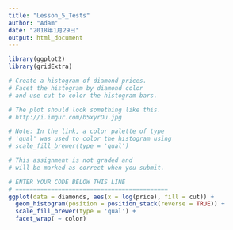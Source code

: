 ```yaml
---
title: "Lesson_5_Tests"
author: "Adam"
date: "2018年1月29日"
output: html_document
---
```


```r
library(ggplot2)
library(gridExtra)
```

```r
# Create a histogram of diamond prices.
# Facet the histogram by diamond color
# and use cut to color the histogram bars.

# The plot should look something like this.
# http://i.imgur.com/b5xyrOu.jpg

# Note: In the link, a color palette of type
# 'qual' was used to color the histogram using
# scale_fill_brewer(type = 'qual')

# This assignment is not graded and
# will be marked as correct when you submit.

# ENTER YOUR CODE BELOW THIS LINE
# ===========================================
ggplot(data = diamonds, aes(x = log(price), fill = cut)) +
  geom_histogram(position = position_stack(reverse = TRUE)) +
  scale_fill_brewer(type = 'qual') +
  facet_wrap( ~ color)
```

